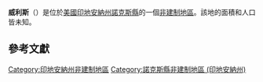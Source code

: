 {{noteTA
|G1=USState
|G2=地名
|G3=Unit
}}
{{Infobox settlement
|official_name            = 威利斯
|native_name = Willis
|settlement_type          = [[非建制地區|非建制地區]]
|image_skyline            = 
|imagesize                = 
|pushpin_map              = USA Indiana
|pushpin_label            = 威利斯
|pushpin_label_position   = top
|pushpin_map_caption      = 威利斯在印地安納州的位置
|subdivision_type         = [[世界政區索引|國家]]
|subdivision_type1        = [[美国州份|州份]]
|subdivision_type2        = [[印地安納州行政区划|縣]]
|subdivision_name         = [[美国|美国]]
|subdivision_name1        = [[印地安納州|印地安納州]]
|subdivision_name2        = [[諾克斯縣_(印地安納州)|諾克斯縣]]
|elevation_ft             = 492
|elevation_m              = 150
|area_total_km2           = 
|area_total_sq_mi         = 
|area_land_km2            = 
|area_land_sq_mi          = 
|area_water_km2           = 
|area_water_sq_mi         = 
|population_as_of         = 2010
|population_footnotes     = 
|population_total         = 
|population_metro         = 
|population_density_km2   = auto
|population_density_sq_mi = auto
|timezone                 = [[北美东部时区|北美东部时区]]
|utc_offset               = -5
|coordinates              = {{coord|38|33|12|N|87|21|26|W|display=inline,title}}
| coor_pinpoint           = 
| coordinates_footnotes   = 
|timezone_DST             = EDT
|utc_offset_DST           = -4
|postal_code_type         = [[美國郵區編號|郵區編號]]
|postal_code              = 
|area_code                = {{link-en|电话区号812|Area code 812|812}}
|blank_name = [[地名信息系统|GNIS ID]]
|blank_info = 446091<ref name="GNIS">{{cite gnis|446091|Willis}}</ref>
}}
'''威利斯'''（{{lang-en|Willis}}）是位於[[美國|美國]][[印地安納州|印地安納州]][[諾克斯縣_(印地安納州)|諾克斯縣]]的一個[[非建制地區|非建制地區]]。該地的面積和人口皆未知。

== 參考文獻 ==
{{reflist}}

{{諾克斯縣 (印地安納州)}}

{{DEFAULTSORT:Willis}}
[[Category:印地安納州非建制地區|Category:印地安納州非建制地區]]
[[Category:諾克斯縣非建制地區_(印地安納州)|Category:諾克斯縣非建制地區 (印地安納州)]]

{{Indiana-geo-stub}}